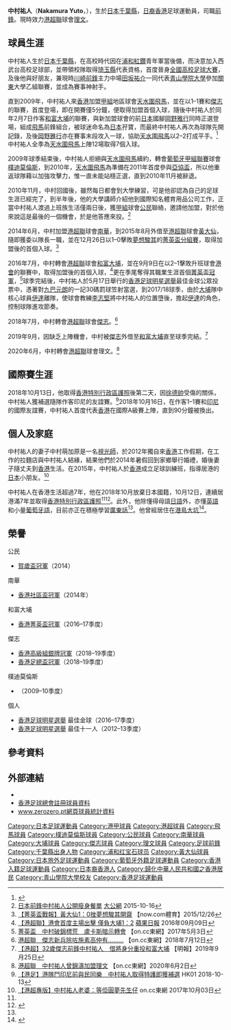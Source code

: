 {{Infobox football biography
| name        = 中村祐人 <br> Nakamura Yuto
| image       = Yuto Nakamura.JPG
| fullname    = 中村祐人
| nickname    = Yuto San、中村
| birth_date  = {{birth date and age|1987|1|23}}
| birth_place = {{JPN}}[[千葉縣|千葉縣]][[浦安市|浦安市]]
| country = {{CNHK}}<ref name="hk01"/><ref name="mingpao0209"/>
| height      = {{height|m=1.73}}
| position    = [[進攻中場|進攻中場]]、[[前鋒_(足球)|前鋒]]
| currentclub = [[理文足球會|理文]] 
| clubnumber  = 44
| youthyears1 = 2002–2004
| youthclubs1 = [[浦和紅鑽|浦和紅鑽]]
| youthyears2 = 2005–2008
| youthclubs2 = [[青山學院大學|青山學院]]
| years1 = 2009
| clubs1 = [[香港飛馬足球會|天水圍飛馬]]
| caps1  = 12
| goals1 = 7
| years2 = 2009–2010
| clubs2 = [[樸迪莫倫斯|樸迪莫倫斯]]
| caps2  = 3
| goals2 = 0
| years3 = 2010
| clubs3 = [[香港飛馬足球會|天水圍飛馬]]
| caps3  = 4
| goals3 = 1
| years4 = 2011–2014
| clubs4 = [[公民足球隊|公民]]
| caps4  = 18
| goals4 = 5
| years5 = 2014–2016
| clubs5 = [[南華足球隊|南華]]
| caps5  = 21
| goals5 = 10
| years6 = 2015–2016
| clubs6 = → [[黃大仙區康樂體育會|黃大仙]] 
| caps6  = 14
| goals6 = 2
| years7 = 2016–2018
| clubs7 = [[大埔足球會|和富大埔]]
| caps7  = 29
| goals7 = 5
| years8 = 2018–2020
| clubs8 = [[傑志體育會|傑志]]
| caps8  = 11
| goals8 = 2
| years9 = 2019–2020
| clubs9 = → [[大埔足球會|和富大埔]] 
| caps9  = 19
| goals9 = 6
| years10 = 2020–
| clubs10 = [[理文足球會|理文]]
| caps10  = 4
| goals10 = 1
| nationalyears1 = 2018–
| nationalteam1  = [[香港足球代表隊|香港]]
| nationalcaps1  = 1
| nationalgoals1 = 0
| pcupdate = 2020年11月30日
}}
{{japanese|japanese=中村祐人|kana=なかむら ゆうと|romaji=Nakamura Yuto}}

'''中村祐人'''（'''Nakamura Yuto'''，{{bd|1987年|1月23日}}），生於[[日本|日本]][[千葉縣|千葉縣]]，[[日裔|日裔]][[香港|香港]]足球運動員，司職[[前鋒_(足球)|前鋒]]。現時效力[[港超聯|港超聯]]球會[[理文足球會|理文]]。

==球員生涯==
中村祐人生於[[日本|日本]][[千葉縣|千葉縣]]，在高校時代因在[[浦和紅鑽|浦和紅鑽]]青年軍當後備，而決意加入西武台高校足球部，並帶領校隊取得[[琦玉縣|琦玉縣]]代表資格，首度晉身[[全國高等學校足球選手權大會|全國高校足球大賽]]，及後他與好朋友，兼現時[[川崎前鋒|川崎前鋒]]主力中場[[田坂祐介|田坂祐介]]一同代表[[青山學院大學|青山學院大學]]參加[[关东地方|關東]]大學乙組聯賽，並成為賽事神射手。

直到2009年，中村祐人來[[香港|香港]]加盟[[香港甲組足球聯賽|甲組]]地區球會[[香港飛馬足球會|天水圍飛馬]]，並在以1–1賽和[[傑志體育會|傑志]]的聯賽，首度登場，即在開賽僅5分鐘，便取得加盟首個入球，隨後中村祐人於同年2月7日作客[[大埔足球會|和富大埔]]的聯賽，與新加盟球會的前[[日本國家足球隊|日本]]國腳[[岡野雅行|岡野雅行]]同時正選登場，組成[[香港飛馬足球會|飛馬]]前鋒組合，被球迷命名為[[日本|日本]]孖寶，而最終中村祐人再次為球隊先開記錄，及後[[岡野雅行|岡野雅行]]亦在賽事末段攻入一球，協助[[香港飛馬足球會|天水圍飛馬]]以2–2打成平手。<ref>{{Cite web |url=http://www.hkfa.com/includes_files/board_details.php?news_id=6497 |title=新界地產和富大埔 2:2 天水圍飛馬 |accessdate=2009-02-11 |archive-date=2009-02-10 |archive-url=https://web.archive.org/web/20090210095211/http://hkfa.com/includes_files/board_details.php?news_id=6497 |dead-url=no }}</ref>中村祐人全季為[[天水圍飛馬|天水圍飛馬]]上陣12場取得7個入球。

2009年球季結束後，中村祐人拒絕與[[天水圍飛馬|天水圍飛馬]]續約，轉會[[葡萄牙甲組足球聯賽|葡萄牙甲組聯賽]]球會[[樸迪莫倫斯|樸迪莫倫斯]]，到2010年，[[香港飛馬足球會|天水圍飛馬]]為準備在2011年首度參與[[2011年亞洲足協盃|亞協盃]]，所以他重返球隊藉以加強攻擊力，惟一直未能站穩正選，直到2010年11月被辭退。

2010年11月，中村回國後，雖然每日都會到大學練習，可是他卻認為自己的足球生涯已經完了，到半年後，他的大學講師介紹他到國際知名體育用品公司工作，正當中村祐人渡過上班族生活僅兩日後，獲[[香港甲組足球聯賽|甲組]]球會[[公民足球隊|公民]]聯絡，邀請他加盟，對於他來說這是最後的一個機會，於是他答應來投。<ref>[http://health.takungpao.com.hk/ys/q/2015/1016/3218578.html 日本前鋒中村祐人公開瘦身餐單] {{Wayback|url=http://health.takungpao.com.hk/ys/q/2015/1016/3218578.html |date=20160610064316 }} [[大公網|大公網]] 2015-10-16</ref>

2014年6月，中村加盟[[港超聯|港超聯]]球會[[南華足球隊|南華]]，到2015年8月外借至[[港超聯|港超聯]]球會[[黃大仙區康樂體育會|黃大仙]]，隨即獲委以隊長一職，並在12月26日以1–0擊敗[[夢想駿其|夢想駿其]]的[[2015–16年香港菁英盃|菁英盃分組賽]]，取得加盟後的首個入球。<ref>[http://sports.now.com/home/news/details?id=13995483171 【菁英盃戰報】黃大仙1：0挫夢想駿其開齋] {{Wayback|url=http://sports.now.com/home/news/details?id=13995483171 |date=20160611081908 }} 【now.com體育】2015/12/26</ref>

2016年7月，中村轉會[[港超聯|港超聯]]球會[[大埔足球會|和富大埔]]，並在9月9日在以2–1擊敗升班球會[[港會|港會]]的聯賽中，取得加盟後的首個入球，<ref>[http://hk.apple.nextmedia.com/realtime/sports/20160909/55624733 【港超聯】港會首度主場出擊 僅負大埔1：2] {{Wayback|url=http://hk.apple.nextmedia.com/realtime/sports/20160909/55624733 |date=20160917165615 }} [[蘋果日報|蘋果日報]] 2016年09月09日</ref>更在季尾奪得其職業生涯首個[[2016–17年香港菁英盃|菁英盃冠軍]]，<ref>[http://hk.on.cc/hk/bkn/cnt/sport/20170503/bkn-20170503200108330-0503_00882_001.html 菁英盃　中村破錦標荒　盧卡斯暗示轉會] {{Wayback|url=http://hk.on.cc/hk/bkn/cnt/sport/20170503/bkn-20170503200108330-0503_00882_001.html |date=20170802165343 }} 【on.cc東網】2017年5月3日</ref>球季完結後，中村祐人於5月17日舉行的[[香港足球明星選舉|香港足球明星選舉]]最佳金球公眾投票中，憑著對[[元朗足球會|九巴元朗]]的一記30碼罰球笠射當選，到2017/18球季，由於[[大埔足球會|大埔]]隊中核心球員[[伊達_(足球運動員)|伊達]]離隊，使球會教練[[李志堅_(教練)|李志堅]]將中村祐人的位置墮後，擔起[[伊達_(足球運動員)|伊達]]的角色，控制球隊進攻節奏。

2018年7月，中村轉會[[港超聯|港超聯]]球會[[傑志|傑志]]。<ref>[http://hk.on.cc/hk/bkn/cnt/sport/20180712/bkn-20180712155218183-0712_00882_001.html 港超聯　傑志新兵除咗施素高仲有.........] {{Wayback|url=http://hk.on.cc/hk/bkn/cnt/sport/20180712/bkn-20180712155218183-0712_00882_001.html |date=20180712155343 }} 【on.cc東網】2018年7月12日</ref>

2019年9月，因缺乏上陣機會，中村被[[傑志|傑志]]外借至[[大埔足球會|和富大埔]]直至球季完結。<ref>[https://news.mingpao.com/ins/%E9%AB%94%E8%82%B2/article/20190925/s00006/1569406471791/%E3%80%90%E6%B8%AF%E8%B6%85%E3%80%9132%E6%AD%B2%E5%82%91%E5%BF%97%E5%89%8D%E9%8B%92%E4%B8%AD%E6%9D%91%E7%A5%90%E4%BA%BA-%E5%80%9F%E5%B0%87%E8%BA%AB%E5%88%86%E9%87%8D%E6%8A%95%E5%92%8C%E5%AF%8C%E5%A4%A7%E5%9F%94 【港超】32歲傑志前鋒中村祐人　借將身分重投和富大埔] {{Wayback|url=https://news.mingpao.com/ins/%E9%AB%94%E8%82%B2/article/20190925/s00006/1569406471791/%E3%80%90%E6%B8%AF%E8%B6%85%E3%80%9132%E6%AD%B2%E5%82%91%E5%BF%97%E5%89%8D%E9%8B%92%E4%B8%AD%E6%9D%91%E7%A5%90%E4%BA%BA-%E5%80%9F%E5%B0%87%E8%BA%AB%E5%88%86%E9%87%8D%E6%8A%95%E5%92%8C%E5%AF%8C%E5%A4%A7%E5%9F%94 |date=20190925142717 }} 【明報】2019年9月25日</ref>

2020年6月，中村轉會[[港超聯|港超聯]]球會理文。<ref>[https://hk.on.cc/hk/bkn/cnt/sport/20200602/bkn-20200602182408250-0602_00882_001.html 港超聯　中村祐人曾錦濤加盟理文] {{Wayback|url=https://hk.on.cc/hk/bkn/cnt/sport/20200602/bkn-20200602182408250-0602_00882_001.html |date=20200604173143 }} 【on.cc東網】2020年6月2日</ref>

==國際賽生涯==
2018年10月13日，他取得[[香港特別行政區護照|香港特別行政區護照]]後第二天，因[[徐德帥|徐德帥]]受傷的關係，中村祐人獲補選隨隊作客印尼的友誼賽。<ref name="hk01">[https://www.hk01.com/%E5%8D%B3%E6%99%82%E9%AB%94%E8%82%B2/246681/%E6%B8%AF%E8%B6%B3-%E6%B8%AF%E9%9A%8A%E9%AC%A5%E5%8D%B0%E5%B0%BC%E5%89%8D%E8%88%87%E6%B0%91%E5%90%8C%E6%A8%82-%E4%B8%AD%E6%9D%91%E7%A5%90%E4%BA%BA%E5%8F%96%E5%BE%97%E7%89%B9%E8%AD%B7%E5%8D%B3%E7%8D%B2%E8%A3%9C%E9%81%B8 【港足】港隊鬥印尼前與民同樂　中村祐人取得特護即獲補選] HK01 2018-10-13</ref>2018年10月16日，在作客1–1賽和[[印度尼西亞國家足球隊|印尼]]的國際友誼賽，中村祐人首度代表[[香港足球代表隊|香港]]在國際A級賽上陣，直到90分鐘被換出。

==個人及家庭==
中村祐人的妻子中村萌加原是一名[[視光師|視光師]]，於2012年獨自來[[香港|香港]]工作假期，在工作的拉麵店與中村祐人結緣，結果他們於2014年暑假回到家鄉舉行婚禮，婚後妻子隨丈夫到[[香港|香港]]生活。在2015年，中村祐人於[[香港|香港]]成立足球訓練班，指導居港的[[日本|日本]]小朋友。<ref>[http://hk.on.cc/hk/bkn/cnt/sport/20171003/bkn-20171003001505631-1003_00882_001.html 【港超專版】中村祐人老婆：等佢圓夢先生仔] {{Wayback|url=http://hk.on.cc/hk/bkn/cnt/sport/20171003/bkn-20171003001505631-1003_00882_001.html |date=20171003224915 }} on.cc東網 2017年10月03日</ref>

中村祐人在香港生活超過7年，他在2018年10月放棄日本國籍，10月12日，連續居港滿7年並取得[[香港特別行政區護照|香港特別行政區護照]]<ref name="hk01"/><ref name="mingpao0209">{{cite news |title=綠茵場築本土情　中村祐人香港心　學廣東話研港足史　棄日籍紮根香江 |url=https://news.mingpao.com/pns/%E9%AB%94%E8%82%B2/article/20190209/s00015/1549650429099/%E7%B6%A0%E8%8C%B5%E5%A0%B4%E7%AF%89%E6%9C%AC%E5%9C%9F%E6%83%85-%E4%B8%AD%E6%9D%91%E7%A5%90%E4%BA%BA%E9%A6%99%E6%B8%AF%E5%BF%83-%E5%AD%B8%E5%BB%A3%E6%9D%B1%E8%A9%B1%E7%A0%94%E6%B8%AF%E8%B6%B3%E5%8F%B2-%E6%A3%84%E6%97%A5%E7%B1%8D%E7%B4%AE%E6%A0%B9%E9%A6%99%E6%B1%9F |accessdate=2019-02-10 |work=明報 |date=2019-02-09 |archiveurl=https://archive.today/20190210155253/https://news.mingpao.com/pns/%E9%AB%94%E8%82%B2/article/20190209/s00015/1549650429099/%E7%B6%A0%E8%8C%B5%E5%A0%B4%E7%AF%89%E6%9C%AC%E5%9C%9F%E6%83%85-%E4%B8%AD%E6%9D%91%E7%A5%90%E4%BA%BA%E9%A6%99%E6%B8%AF%E5%BF%83-%E5%AD%B8%E5%BB%A3%E6%9D%B1%E8%A9%B1%E7%A0%94%E6%B8%AF%E8%B6%B3%E5%8F%B2-%E6%A3%84%E6%97%A5%E7%B1%8D%E7%B4%AE%E6%A0%B9%E9%A6%99%E6%B1%9F |archivedate=2019-02-10 |dead-url=no }}</ref>。此外，他除懂得母語[[日語|日語]]外，亦懂[[英語|英語]]和小量[[葡萄牙語|葡萄牙語]]，目前亦正在積極學習[[廣東話|廣東話]]<ref name="mingpao0209"/>。他曾經居住在[[港島|港島]][[大坑_(香港)|大坑]]<ref>{{cite news |title=銅鑼灣邂逅太太 維園拍拖老地方 |url=https://news.mingpao.com/pns/%E9%AB%94%E8%82%B2/article/20190209/s00015/1549650430722/%E9%8A%85%E9%91%BC%E7%81%A3%E9%82%82%E9%80%85%E5%A4%AA%E5%A4%AA-%E7%B6%AD%E5%9C%92%E6%8B%8D%E6%8B%96%E8%80%81%E5%9C%B0%E6%96%B9 |accessdate=2019-02-10 |work=明報 |date=2019-02-09 |archiveurl=https://archive.today/20190210155637/https://news.mingpao.com/pns/%E9%AB%94%E8%82%B2/article/20190209/s00015/1549650430722/%E9%8A%85%E9%91%BC%E7%81%A3%E9%82%82%E9%80%85%E5%A4%AA%E5%A4%AA-%E7%B6%AD%E5%9C%92%E6%8B%8D%E6%8B%96%E8%80%81%E5%9C%B0%E6%96%B9 |archivedate=2019-02-10 |dead-url=no }}</ref>。

==榮譽==
;公民	
* [[2014年賀歲盃足球賽|賀歲盃冠軍]]（2014）
;南華
* [[香港社區盃|香港社區盃冠軍]]（2014年） 
;和富大埔
* [[2016–17年香港菁英盃|香港菁英盃冠軍]]（2016–17季度）
;傑志
* [[2018–19年香港高級組銀牌|香港高級組銀牌冠軍]]（2018–19季度）
* [[2018–19年香港足總盃|香港足總盃冠軍]]（2018–19季度）	
;樸迪莫倫斯
* {{link-en|葡萄牙甲級聯賽亞軍|2009–10 Liga de Honra}}（2009–10季度）
;個人
* [[香港足球明星選舉|香港足球明星選舉]] 最佳金球（2016–17季度）
* [[香港足球明星選舉|香港足球明星選舉]] 最佳十一人（2012–13季度）

== 參考資料 ==
{{reflist}}

== 外部連結 ==
* {{instagram|yutonakamura44}}
* [http://www.hkfa.com/zh-hk/player_view.php?player_id=8832 香港足球總會註冊球員資料]{{Wayback|url=http://www.hkfa.com/zh-hk/player_view.php?player_id=8832 |date=20090622125437 }}
* [https://web.archive.org/web/20100120094047/http://www.zerozero.pt/jogador/yuto_nakamura/2009_2010/ficha/139/default/112411 www.zerozero.pt網頁球員統計資料]

{{理文球員名單}}

[[Category:日本足球運動員|Category:日本足球運動員]]
[[Category:港甲球員|Category:港甲球員]]
[[Category:港超球員|Category:港超球員]]
[[Category:飛馬球員|Category:飛馬球員]]
[[Category:樸迪莫倫斯球員|Category:樸迪莫倫斯球員]]
[[Category:公民球員|Category:公民球員]]
[[Category:南華球員|Category:南華球員]]
[[Category:大埔球員|Category:大埔球員]]
[[Category:傑志球員|Category:傑志球員]]
[[Category:理文球員|Category:理文球員]]
[[Category:足球前鋒|Category:足球前鋒]]
[[Category:千葉縣出身人物|Category:千葉縣出身人物]]
[[Category:浦和红宝石球员|Category:浦和红宝石球员]]
[[Category:黃大仙球員|Category:黃大仙球員]]
[[Category:日本旅外足球運動員|Category:日本旅外足球運動員]]
[[Category:葡萄牙外籍足球運動員|Category:葡萄牙外籍足球運動員]]
[[Category:香港入籍足球運動員|Category:香港入籍足球運動員]]
[[Category:日本裔香港人|Category:日本裔香港人]]
[[Category:歸化中華人民共和國之香港居民|Category:歸化中華人民共和國之香港居民]]
[[Category:青山學院大學校友|Category:青山學院大學校友]]
[[Category:香港足球運動員|Category:香港足球運動員]]